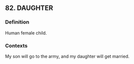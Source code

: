 ## 82. DAUGHTER
### Definition
Human female child.

### Contexts
My son will go to the army, and my daughter will get married.

